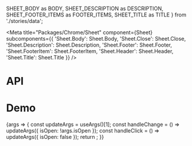   SHEET_BODY as BODY,
  SHEET_DESCRIPTION as DESCRIPTION,
  SHEET_FOOTER_ITEMS as FOOTER_ITEMS,
  SHEET_TITLE as TITLE
} from './stories/data';

<Meta
  title="Packages/Chrome/Sheet"
  component={Sheet}
  subcomponents={{
    'Sheet.Body': Sheet.Body,
    'Sheet.Close': Sheet.Close,
    'Sheet.Description': Sheet.Description,
    'Sheet.Footer': Sheet.Footer,
    'Sheet.FooterItem': Sheet.FooterItem,
    'Sheet.Header': Sheet.Header,
    'Sheet.Title': Sheet.Title
  }}
/>

# API

<ArgsTable />

# Demo

<Canvas>
  <Story
    name="Sheet"
    args={{
      isAnimated: true,
      debug: true,
      hasBody: true,
      body: BODY,
      hasClose: true,
      hasFooter: true,
      hasHeader: true,
      hasTitle: true,
      hasDescription: true,
      title: TITLE,
      description: DESCRIPTION,
      footerItems: FOOTER_ITEMS
    }}
    argTypes={{
      debug: { name: 'Grid debug', table: { category: 'Story' } },
      hasBody: { name: 'Sheet.Body', table: { category: 'Story' } },
      hasClose: { name: 'Sheet.Close', table: { category: 'Story' } },
      hasFooter: { name: 'Sheet.Footer', table: { category: 'Story' } },
      hasHeader: { name: 'Sheet.Header', table: { category: 'Story' } },
      footerItems: { name: 'Sheet.FooterItem[]', table: { category: 'Story' } },
      body: { name: 'children', table: { category: 'Sheet.Body' } },
      hasTitle: { name: 'Sheet.Title', table: { category: 'Story' } },
      title: { name: 'children', table: { category: 'Sheet.Title' } },
      hasDescription: { name: 'Sheet.Description', table: { category: 'Story' } },
      description: { name: 'children', table: { category: 'Sheet.Description' } },
      isCompact: { control: 'boolean', table: { category: 'Sheet.Footer' } }
    }}
    parameters={{
      design: {
        allowFullscreen: true,
        type: 'figma',
        url: 'https://www.figma.com/file/6g87L4FdKZTA3knt3Rsfdx/Garden?node-id=5686%3A38405'
      }
    }}
  >
    {args => {
      const updateArgs = useArgs()[1];
      const handleChange = () => updateArgs({ isOpen: !args.isOpen });
      const handleClick = () => updateArgs({ isOpen: false });
      return <SheetStory {...args} onChange={handleChange} onClick={handleClick} />;
    }}
  </Story>
</Canvas>

